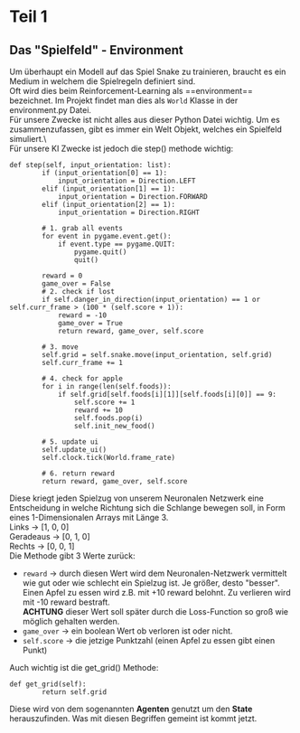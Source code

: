 # Teil 1

## Das "Spielfeld" - Environment
Um überhaupt ein Modell auf das Spiel Snake zu trainieren, braucht es ein Medium in welchem die Spielregeln definiert sind.\
Oft wird dies beim Reinforcement-Learning als ==environment== bezeichnet. Im Projekt findet man dies als `World` Klasse in der environment.py Datei.\
Für unsere Zwecke ist nicht alles aus dieser Python Datei wichtig. Um es zusammenzufassen, gibt es immer ein Welt Objekt, welches ein Spielfeld simuliert.\  
Für unsere KI Zwecke ist jedoch die step() methode wichtig:
``` 
def step(self, input_orientation: list):
        if (input_orientation[0] == 1):
            input_orientation = Direction.LEFT
        elif (input_orientation[1] == 1):
            input_orientation = Direction.FORWARD
        elif (input_orientation[2] == 1):
            input_orientation = Direction.RIGHT

        # 1. grab all events
        for event in pygame.event.get():
            if event.type == pygame.QUIT:
                pygame.quit()
                quit()
        
        reward = 0
        game_over = False
        # 2. check if lost
        if self.danger_in_direction(input_orientation) == 1 or self.curr_frame > (100 * (self.score + 1)):
            reward = -10
            game_over = True
            return reward, game_over, self.score

        # 3. move
        self.grid = self.snake.move(input_orientation, self.grid)
        self.curr_frame += 1

        # 4. check for apple
        for i in range(len(self.foods)):
            if self.grid[self.foods[i][1]][self.foods[i][0]] == 9:
                self.score += 1
                reward += 10
                self.foods.pop(i)
                self.init_new_food()
        
        # 5. update ui
        self.update_ui()
        self.clock.tick(World.frame_rate)    

        # 6. return reward 
        return reward, game_over, self.score
```
Diese kriegt jeden Spielzug von unserem Neuronalen Netzwerk eine Entscheidung in welche Richtung sich die Schlange bewegen soll, in Form eines 1-Dimensionalen Arrays mit Länge 3.\
Links -> [1, 0, 0]\
Geradeaus -> [0, 1, 0]\
Rechts -> [0, 0, 1]\
Die Methode gibt 3 Werte zurück:
- ```reward``` -> durch diesen Wert wird dem Neuronalen-Netzwerk vermittelt wie gut oder wie schlecht ein Spielzug ist. Je größer, desto "besser". Einen Apfel zu essen wird z.B. mit +10 reward belohnt. Zu verlieren wird mit -10 reward bestraft.\
**ACHTUNG** dieser Wert soll später durch die Loss-Function so groß wie möglich gehalten werden.
- ```game_over``` -> ein boolean Wert ob verloren ist oder nicht.
- ```self.score``` -> die jetzige Punktzahl (einen Apfel zu essen gibt einen Punkt)

Auch wichtig ist die get_grid() Methode:
```
def get_grid(self):
        return self.grid
```
Diese wird von dem sogenannten **Agenten** genutzt um den **State** herauszufinden. Was mit diesen Begriffen gemeint ist kommt jetzt.